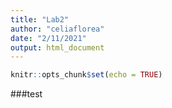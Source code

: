 ```yaml
---
title: "Lab2"
author: "celiaflorea"
date: "2/11/2021"
output: html_document
---
```


```r
knitr::opts_chunk$set(echo = TRUE)
```

###test
